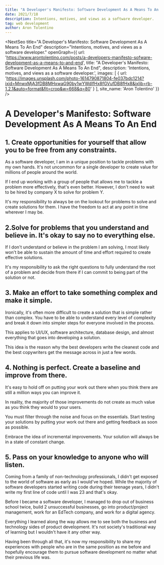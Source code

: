 ```yaml
---
title: "A Developer's Manifesto: Software Development As A Means To An End"
date: 2021/7/18
description: Intentions, motives, and views as a software developer.
tag: web development
author: Aron Tolentino
---
```



<NextSeo
  title="A Developer's Manifesto: Software Development As A Means To An End"
  description="Intentions, motives, and views as a software developer."
  openGraph={{
    url: 'https://www.arontolentino.com/posts/a-developers-manifesto-sofware-development-as-a-means-to-and-end',
    title: "A Developer's Manifesto: Software Development As A Means To An End",
    description: 'Intentions, motives, and views as a software developer.',
    images: [
      {
        url: 'https://images.unsplash.com/photo-1614790871804-fe037bdc1214?ixid=MnwxMjA3fDB8MHxwaG90by1wYWdlfHx8fGVufDB8fHx8&ixlib=rb-1.2.1&auto=format&fit=crop&w=668&q=80'
      }
    ],
    site_name: 'Aron Tolentino'
  }}
/>

# A Developer's Manifesto: Software Development As A Means To An End

## 1. Create opportunities for yourself that allow you to be free from any constraints.

As a software developer, I am in a unique position to tackle problems with my own hands. It's not uncommon for a single developer to create value for millions of people around the world.

If I end up working with a group of people that allows me to tackle a problem more effectively, that's even better. However, I don't need to wait to be hired by company X to solve for problem Y.

It's my responsibility to always be on the lookout for problems to solve and create solutions for them. I have the freedom to act at any point in time wherever I may be.

## 2.Solve for problems that you understand and believe in. It's okay to say no to everything else.

If I don't understand or believe in the problem I am solving, I most likely won't be able to sustain the amount of time and effort required to create effective solutions.

It's my responsibility to ask the right questions to fully understand the root of a problem and decide from there if I can commit to being part of the solution or not.

## 3. Make an effort to take something complex and make it simple.

Ironically, it's often more difficult to create a solution that is simple rather than complex. You have to be able to understand every level of complexity and break it down into simpler steps for everyone involved in the process.

This applies to UI/UX, software architecture, database design, and almost everything that goes into developing a solution.

This idea is the reason why the best developers write the cleanest code and the best copywriters get the message across in just a few words.

## 4. Nothing is perfect. Create a baseline and improve from there.

It's easy to hold off on putting your work out there when you think there are still a million ways you can improve it.

In reality, the majority of those improvements do not create as much value as you think they would to your users.

You must filter through the noise and focus on the essentials. Start testing your solutions by putting your work out there and getting feedback as soon as possible.

Embrace the idea of incremental improvements. Your solution will always be in a state of constant change.

## 5. Pass on your knowledge to anyone who will listen.

Coming from a family of non-technology professionals, I didn't get exposed to the world of software as early as I would've hoped.
While the majority of software developers started writing code during their teenage years, I didn't write my first line of code until I was 23 and that's okay.

Before I became a software developer, I managed to drop out of business school twice, build 2 unsuccessful businesses, go into product/project management, work for an EdTech company, and work for a digital agency.

Everything I learned along the way allows me to see both the business and technology sides of product development. It's not society's traditional way of learning but I wouldn't have it any other way.

Having been through all that, it's now my responsibility to share my experiences with people who are in the same position as me before and hopefully encourage them to pursue software development no matter what their previous life was.
